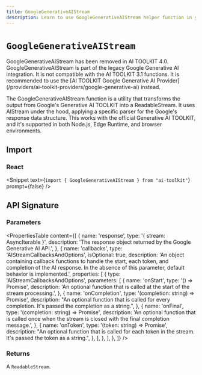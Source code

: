 ```yaml
---
title: GoogleGenerativeAIStream
description: Learn to use GoogleGenerativeAIStream helper function in your application.
---
```


# `GoogleGenerativeAIStream`

<Note type="warning">
  GoogleGenerativeAIStream has been removed in AI TOOLKIT 4.0.
</Note>

<Note type="warning">
  GoogleGenerativeAIStream is part of the legacy Google Generative AI
  integration. It is not compatible with the AI TOOLKIT 3.1 functions. It is
  recommended to use the [AI TOOLKIT Google Generative AI
  Provider](/providers/ai-toolkit-providers/google-generative-ai) instead.
</Note>

The GoogleGenerativeAIStream function is a utility that transforms the output from Google's Generative AI TOOLKIT into a ReadableStream. It uses AIStream under the hood, applying a specific parser for the Google's response data structure. This works with the official Generative AI TOOLKIT, and it's supported in both Node.js, Edge Runtime, and browser environments.

## Import

### React

<Snippet
  text={`import { GoogleGenerativeAIStream } from "ai-toolkit"`}
  prompt={false}
/>

## API Signature

### Parameters

<PropertiesTable
  content={[
    {
      name: 'response',
      type: '{ stream: AsyncIterable<GenerateContentResponse> }',
      description:
        'The response object returned by the Google Generative AI API.',
    },
    {
      name: 'callbacks',
      type: 'AIStreamCallbacksAndOptions',
      isOptional: true,
      description:
        'An object containing callback functions to handle the start, each token, and completion of the AI response. In the absence of this parameter, default behavior is implemented.',
      properties: [
        {
          type: 'AIStreamCallbacksAndOptions',
          parameters: [
            {
              name: 'onStart',
              type: '() => Promise<void>',
              description:
                'An optional function that is called at the start of the stream processing.',
            },
            {
              name: 'onCompletion',
              type: '(completion: string) => Promise<void>',
              description:
                "An optional function that is called for every completion. It's passed the completion as a string.",
            },
            {
              name: 'onFinal',
              type: '(completion: string) => Promise<void>',
              description:
                'An optional function that is called once when the stream is closed with the final completion message.',
            },
            {
              name: 'onToken',
              type: '(token: string) => Promise<void>',
              description:
                "An optional function that is called for each token in the stream. It's passed the token as a string.",
            },
          ],
        },
      ],
    },
  ]}
/>

### Returns

A `ReadableStream`.
